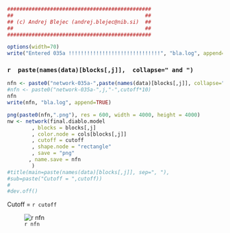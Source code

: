 ```r
###############################################
##                                           ##
## (c) Andrej Blejec (andrej.blejec@nib.si)  ##
##                                           ##
###############################################
```
```r
options(width=70)
write("Entered 035a !!!!!!!!!!!!!!!!!!!!!!!!!!!!!!", "bla.log", append=TRUE)
```
### `r  paste(names(data)[blocks[,j]],  collapse=" and ")`

```r
nfn <- paste0("network-035a-",paste(names(data)[blocks[,j]], collapse="-"),"-",cutoff*10)
#nfn <- paste0("network-035a-",j,"-",cutoff*10)
nfn
write(nfn, "bla.log", append=TRUE)
```


```r
png(paste0(nfn,".png"), res = 600, width = 4000, height = 4000)
nw <- network(final.diablo.model
        , blocks = blocks[,j]
        , color.node = cols[blocks[,j]]
        , cutoff = cutoff
        , shape.node = "rectangle"
        , save = "png"
       , name.save = nfn
        )
#title(main=paste(names(data)[blocks[,j]], sep=", "),
#sub=paste("Cutoff = ",cutoff))
#        
#dev.off()
```


Cutoff = `r cutoff`

![`r nfn`](`r paste0(nfn,".png")`)

